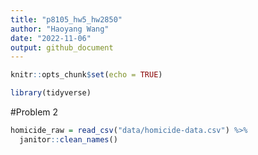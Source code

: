 ```yaml
---
title: "p8105_hw5_hw2850"
author: "Haoyang Wang"
date: "2022-11-06"
output: github_document
---
```


```r
knitr::opts_chunk$set(echo = TRUE)
```

```r
library(tidyverse)

```

#Problem 2
```r
homicide_raw = read_csv("data/homicide-data.csv") %>% 
  janitor::clean_names()
```

